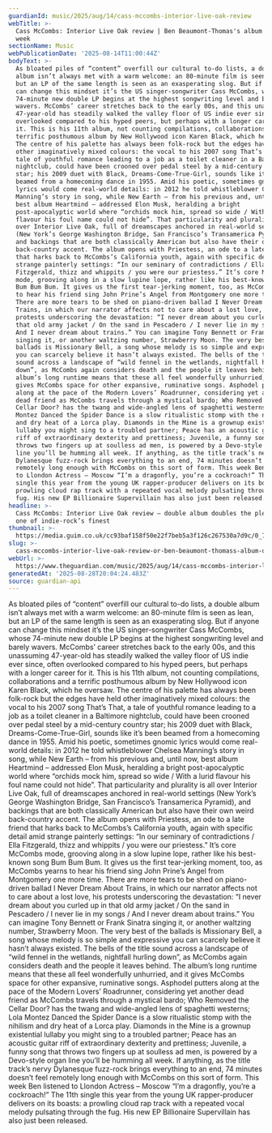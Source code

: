 ```yaml
---
guardianId: music/2025/aug/14/cass-mccombs-interior-live-oak-review
webTitle: >-
  Cass McCombs: Interior Live Oak review | Ben Beaumont-Thomas's album of the
  week
sectionName: Music
webPublicationDate: '2025-08-14T11:00:44Z'
bodyText: >-
  As bloated piles of “content” overfill our cultural to-do lists, a double
  album isn’t always met with a warm welcome: an 80-minute film is seen as lean,
  but an LP of the same length is seen as an exasperating slog. But if anyone
  can change this mindset it’s the US singer-songwriter Cass McCombs, whose
  74-minute new double LP begins at the highest songwriting level and barely
  wavers. McCombs’ career stretches back to the early 00s, and this unassuming
  47-year-old has steadily walked the valley floor of US indie ever since, often
  overlooked compared to his hyped peers, but perhaps with a longer career for
  it. This is his 11th album, not counting compilations, collaborations and a
  terrific posthumous album by New Hollywood icon Karen Black, which he oversaw.
  The centre of his palette has always been folk-rock but the edges have held
  other imaginatively mixed colours: the vocal to his 2007 song That’s That, a
  tale of youthful romance leading to a job as a toilet cleaner in a Baltimore
  nightclub, could have been crooned over pedal steel by a mid-century country
  star; his 2009 duet with Black, Dreams-Come-True-Girl, sounds like it’s been
  beamed from a homecoming dance in 1955. Amid his poetic, sometimes gnomic
  lyrics would come real-world details: in 2012 he told whistleblower Chelsea
  Manning’s story in song, while New Earth – from his previous and, until now,
  best album Heartmind – addressed Elon Musk, heralding a bright
  post-apocalyptic world where “orchids mock him, spread so wide / With a lurid
  flavour his foul name could not hide”. That particularity and plurality is all
  over Interior Live Oak, full of dreamscapes anchored in real-world settings
  (New York’s George Washington Bridge, San Francisco’s Transamerica Pyramid),
  and backings that are both classically American but also have their own weird
  back-country accent. The album opens with Priestess, an ode to a late friend
  that harks back to McCombs’s California youth, again with specific detail amid
  strange painterly settings: “In our seminary of contradictions / Ella
  Fitzgerald, thizz and whippits / you were our priestess.” It’s core McCombs
  mode, grooving along in a slow lupine lope, rather like his best-known song
  Bum Bum Bum. It gives us the first tear-jerking moment, too, as McCombs yearns
  to hear his friend sing John Prine’s Angel from Montgomery one more time.
  There are more tears to be shed on piano-driven ballad I Never Dream About
  Trains, in which our narrator affects not to care about a lost love, his
  protests underscoring the devastation: “I never dream about you curled up in
  that old army jacket / On the sand in Pescadero / I never lie in my songs /
  And I never dream about trains.” You can imagine Tony Bennett or Frank Sinatra
  singing it, or another waltzing number, Strawberry Moon. The very best of the
  ballads is Missionary Bell, a song whose melody is so simple and expressive
  you can scarcely believe it hasn’t always existed. The bells of the title
  sound across a landscape of “wild fennel in the wetlands, nightfall hurling
  down”, as McCombs again considers death and the people it leaves behind. The
  album’s long runtime means that these all feel wonderfully unhurried, and it
  gives McCombs space for other expansive, ruminative songs. Asphodel putters
  along at the pace of the Modern Lovers’ Roadrunner, considering yet another
  dead friend as McCombs travels through a mystical bardo; Who Removed the
  Cellar Door? has the twang and wide-angled lens of spaghetti westerns; Lola
  Montez Danced the Spider Dance is a slow ritualistic stomp with the nihilism
  and dry heat of a Lorca play. Diamonds in the Mine is a grownup existential
  lullaby you might sing to a troubled partner; Peace has an acoustic guitar
  riff of extraordinary dexterity and prettiness; Juvenile, a funny song that
  throws two fingers up at soulless ad men, is powered by a Devo-style organ
  line you’ll be humming all week. If anything, as the title track’s nervy
  Dylanesque fuzz-rock brings everything to an end, 74 minutes doesn’t feel
  remotely long enough with McCombs on this sort of form. This week Ben listened
  to Llondon Actress – Moscow “I’m a dragonfly, you’re a cockroach!” The 11th
  single this year from the young UK rapper-producer delivers on its boasts: a
  prowling cloud rap track with a repeated vocal melody pulsating through the
  fug. His new EP Billionaire Supervillain has also just been released.
headline: >-
  Cass McCombs: Interior Live Oak review – double album doubles the pleasures of
  one of indie-rock’s finest
thumbnail: >-
  https://media.guim.co.uk/cc93baf158f50e22f7beb5a3f126c267530a7d9c/0_732_2700_2160/500.jpg
slug: >-
  cass-mccombs-interior-live-oak-review-or-ben-beaumont-thomass-album-of-the-week
webUrl: >-
  https://www.theguardian.com/music/2025/aug/14/cass-mccombs-interior-live-oak-review
generatedAt: '2025-08-28T20:04:24.483Z'
source: guardian-api
---
```

As bloated piles of “content” overfill our cultural to-do lists, a double album isn’t always met with a warm welcome: an 80-minute film is seen as lean, but an LP of the same length is seen as an exasperating slog. But if anyone can change this mindset it’s the US singer-songwriter Cass McCombs, whose 74-minute new double LP begins at the highest songwriting level and barely wavers. McCombs’ career stretches back to the early 00s, and this unassuming 47-year-old has steadily walked the valley floor of US indie ever since, often overlooked compared to his hyped peers, but perhaps with a longer career for it. This is his 11th album, not counting compilations, collaborations and a terrific posthumous album by New Hollywood icon Karen Black, which he oversaw. The centre of his palette has always been folk-rock but the edges have held other imaginatively mixed colours: the vocal to his 2007 song That’s That, a tale of youthful romance leading to a job as a toilet cleaner in a Baltimore nightclub, could have been crooned over pedal steel by a mid-century country star; his 2009 duet with Black, Dreams-Come-True-Girl, sounds like it’s been beamed from a homecoming dance in 1955. Amid his poetic, sometimes gnomic lyrics would come real-world details: in 2012 he told whistleblower Chelsea Manning’s story in song, while New Earth – from his previous and, until now, best album Heartmind – addressed Elon Musk, heralding a bright post-apocalyptic world where “orchids mock him, spread so wide / With a lurid flavour his foul name could not hide”. That particularity and plurality is all over Interior Live Oak, full of dreamscapes anchored in real-world settings (New York’s George Washington Bridge, San Francisco’s Transamerica Pyramid), and backings that are both classically American but also have their own weird back-country accent. The album opens with Priestess, an ode to a late friend that harks back to McCombs’s California youth, again with specific detail amid strange painterly settings: “In our seminary of contradictions / Ella Fitzgerald, thizz and whippits / you were our priestess.” It’s core McCombs mode, grooving along in a slow lupine lope, rather like his best-known song Bum Bum Bum. It gives us the first tear-jerking moment, too, as McCombs yearns to hear his friend sing John Prine’s Angel from Montgomery one more time. There are more tears to be shed on piano-driven ballad I Never Dream About Trains, in which our narrator affects not to care about a lost love, his protests underscoring the devastation: “I never dream about you curled up in that old army jacket / On the sand in Pescadero / I never lie in my songs / And I never dream about trains.” You can imagine Tony Bennett or Frank Sinatra singing it, or another waltzing number, Strawberry Moon. The very best of the ballads is Missionary Bell, a song whose melody is so simple and expressive you can scarcely believe it hasn’t always existed. The bells of the title sound across a landscape of “wild fennel in the wetlands, nightfall hurling down”, as McCombs again considers death and the people it leaves behind. The album’s long runtime means that these all feel wonderfully unhurried, and it gives McCombs space for other expansive, ruminative songs. Asphodel putters along at the pace of the Modern Lovers’ Roadrunner, considering yet another dead friend as McCombs travels through a mystical bardo; Who Removed the Cellar Door? has the twang and wide-angled lens of spaghetti westerns; Lola Montez Danced the Spider Dance is a slow ritualistic stomp with the nihilism and dry heat of a Lorca play. Diamonds in the Mine is a grownup existential lullaby you might sing to a troubled partner; Peace has an acoustic guitar riff of extraordinary dexterity and prettiness; Juvenile, a funny song that throws two fingers up at soulless ad men, is powered by a Devo-style organ line you’ll be humming all week. If anything, as the title track’s nervy Dylanesque fuzz-rock brings everything to an end, 74 minutes doesn’t feel remotely long enough with McCombs on this sort of form. This week Ben listened to Llondon Actress – Moscow “I’m a dragonfly, you’re a cockroach!” The 11th single this year from the young UK rapper-producer delivers on its boasts: a prowling cloud rap track with a repeated vocal melody pulsating through the fug. His new EP Billionaire Supervillain has also just been released.
